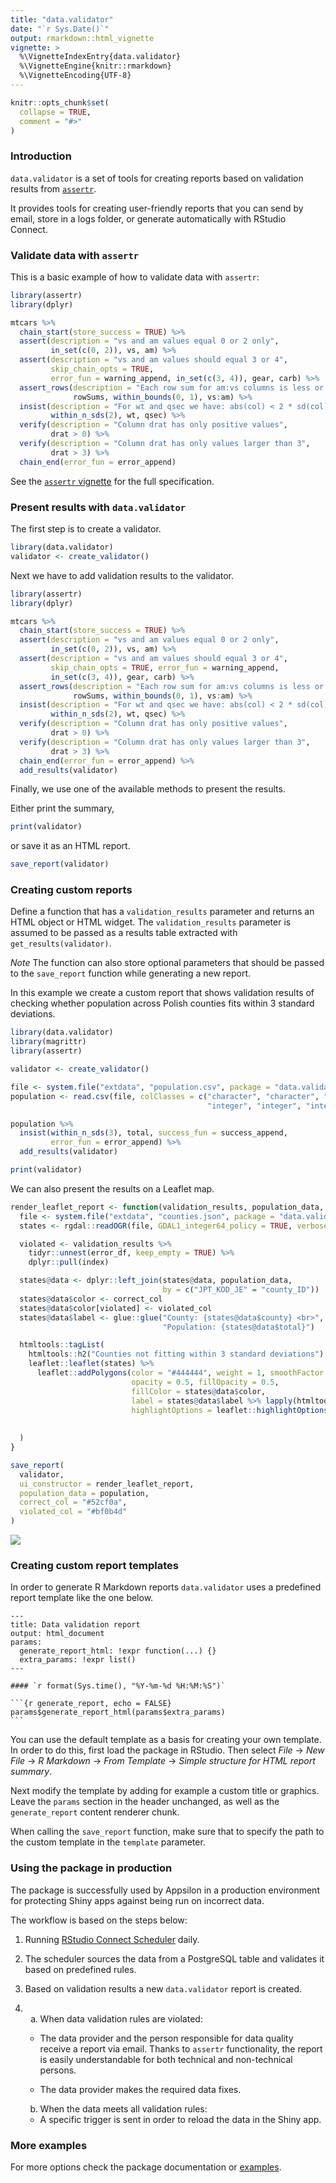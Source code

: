 ```yaml
---
title: "data.validator"
date: "`r Sys.Date()`"
output: rmarkdown::html_vignette
vignette: >
  %\VignetteIndexEntry{data.validator}
  %\VignetteEngine{knitr::rmarkdown}
  %\VignetteEncoding{UTF-8}
---
```


```r
knitr::opts_chunk$set(
  collapse = TRUE,
  comment = "#>"
)
```

### Introduction

`data.validator` is a set of tools for creating reports based on validation 
results from [`assertr`](https://github.com/ropensci/assertr).

It provides tools for creating user-friendly reports that you can send by email,
store in a logs folder, or generate automatically with RStudio Connect.

### Validate data with `assertr`

This is a basic example of how to validate data with `assertr`:

```r
library(assertr)
library(dplyr)

mtcars %>%
  chain_start(store_success = TRUE) %>%
  assert(description = "vs and am values equal 0 or 2 only", 
         in_set(c(0, 2)), vs, am) %>%
  assert(description = "vs and am values should equal 3 or 4", 
         skip_chain_opts = TRUE,
         error_fun = warning_append, in_set(c(3, 4)), gear, carb) %>%
  assert_rows(description = "Each row sum for am:vs columns is less or equal 1",
              rowSums, within_bounds(0, 1), vs:am) %>%
  insist(description = "For wt and qsec we have: abs(col) < 2 * sd(col)",
         within_n_sds(2), wt, qsec) %>%
  verify(description = "Column drat has only positive values", 
         drat > 0) %>%
  verify(description = "Column drat has only values larger than 3", 
         drat > 3) %>%
  chain_end(error_fun = error_append)
```

See the [`assertr` vignette](https://docs.ropensci.org/assertr/) for the full specification.

### Present results with `data.validator`

The first step is to create a validator.

```r
library(data.validator)
validator <- create_validator()
```

Next we have to add validation results to the validator.

```r
library(assertr)
library(dplyr)

mtcars %>%
  chain_start(store_success = TRUE) %>%
  assert(description = "vs and am values equal 0 or 2 only", 
         in_set(c(0, 2)), vs, am) %>%
  assert(description = "vs and am values should equal 3 or 4", 
         skip_chain_opts = TRUE, error_fun = warning_append, 
         in_set(c(3, 4)), gear, carb) %>%
  assert_rows(description = "Each row sum for am:vs columns is less or equal 1",
              rowSums, within_bounds(0, 1), vs:am) %>%
  insist(description = "For wt and qsec we have: abs(col) < 2 * sd(col)",
         within_n_sds(2), wt, qsec) %>%
  verify(description = "Column drat has only positive values", 
         drat > 0) %>%
  verify(description = "Column drat has only values larger than 3", 
         drat > 3) %>%
  chain_end(error_fun = error_append) %>%
  add_results(validator)
```

Finally, we use one of the available methods to present the results.

Either print the summary,

```r
print(validator)
```

or save it as an HTML report.

```r
save_report(validator)
```

### Creating custom reports

Define a function that has a `validation_results` parameter and returns an HTML 
object or HTML widget. The `validation_results` parameter is assumed to be 
passed as a results table extracted with `get_results(validator)`.

*Note* The function can also store optional parameters that should be passed to 
the `save_report` function while generating a new report.

In this example we create a custom report that shows validation results of 
checking whether population across Polish counties fits within 3 standard 
deviations. 

```r
library(data.validator)
library(magrittr)
library(assertr)

validator <- create_validator()

file <- system.file("extdata", "population.csv", package = "data.validator")
population <- read.csv(file, colClasses = c("character", "character", "character",
                                            "integer", "integer", "integer"))

population %>%
  insist(within_n_sds(3), total, success_fun = success_append, 
         error_fun = error_append) %>%
  add_results(validator)

print(validator)
```

We can also present the results on a Leaflet map.

```r
render_leaflet_report <- function(validation_results, population_data, correct_col, violated_col) {
  file <- system.file("extdata", "counties.json", package = "data.validator")
  states <- rgdal::readOGR(file, GDAL1_integer64_policy = TRUE, verbose = FALSE)

  violated <- validation_results %>%
    tidyr::unnest(error_df, keep_empty = TRUE) %>%
    dplyr::pull(index)

  states@data <- dplyr::left_join(states@data, population_data,
                                  by = c("JPT_KOD_JE" = "county_ID"))
  states@data$color <- correct_col
  states@data$color[violated] <- violated_col
  states@data$label <- glue::glue("County: {states@data$county} <br>",
                                  "Population: {states@data$total}")

  htmltools::tagList(
    htmltools::h2("Counties not fitting within 3 standard deviations"),
    leaflet::leaflet(states) %>%
      leaflet::addPolygons(color = "#444444", weight = 1, smoothFactor = 0.5,
                           opacity = 0.5, fillOpacity = 0.5,
                           fillColor = states@data$color,
                           label = states@data$label %>% lapply(htmltools::HTML),
                           highlightOptions = leaflet::highlightOptions(color = "white",
                                                                        weight = 2,
                                                                        bringToFront = TRUE))
  )
}

save_report(
  validator,
  ui_constructor = render_leaflet_report,
  population_data = population,
  correct_col = "#52cf0a",
  violated_col = "#bf0b4d"
)
```

![](leaflet.png)

### Creating custom report templates

In order to generate R Markdown reports `data.validator` uses a predefined report template like the one below.

<pre><code>&#45;&#45;&#45;
title: Data validation report
output: html_document
params:
  generate_report_html: !expr function(...) &#123;&#125;
  extra_params: !expr list()
&#45;&#45;&#45;

&#35;&#35;&#35;&#35; &#96;r format(Sys.time(), "%Y-%m-%d %H:%M:%S")&#96;

&#96;&#96;&#96;{r generate_report, echo = FALSE}
params&#36;generate_report_html(params&#36;extra_params)
&#96;&#96;&#96;</code></pre>

You can use the default template as a basis for creating your own template. In order to do this, first load the package in RStudio. Then select _File_ &#8594; _New File_ &#8594; _R Markdown_ &#8594; _From Template_ &#8594; _Simple structure for HTML report summary_.

Next modify the template by adding for example a custom title or graphics. Leave the `params` section in the header unchanged, as well as the `generate_report` content renderer chunk.

When calling the `save_report` function, make sure that to specify the path to the custom template in the `template` parameter.

### Using the package in production

The package is successfully used by Appsilon in a production environment for protecting Shiny apps against being run on incorrect data.

The workflow is based on the steps below:

1. Running [RStudio Connect Scheduler](https://rstudio.com/products/connect/) daily.

2. The scheduler sources the data from a PostgreSQL table and validates it based on predefined rules.

3. Based on validation results a new `data.validator` report is created.  

4.

  a. When data validation rules are violated:

    - The data provider and the person responsible for data quality receive a report via email. Thanks to `assertr` functionality, the report is easily understandable for both technical and non-technical persons.

    - The data provider makes the required data fixes.  


  b. When the data meets all validation rules:

    - A specific trigger is sent in order to reload the data in the Shiny app. 

### More examples

For more options check the package documentation or [examples](https://github.com/Appsilon/data.validator/tree/master/examples).

